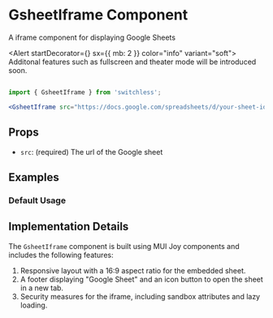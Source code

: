 






<Meta of={GsheetIframeStories} />

# GsheetIframe Component

<Subtitle>
  A iframe component for displaying Google Sheets
</Subtitle>

<Alert startDecorator={<InfoIcon />} sx={{ mb: 2 }} color="info" variant="soft">
 Additonal features such as fullscreen and theater mode will be introduced soon.
</Alert>

```jsx

import { GsheetIframe } from 'switchless';

<GsheetIframe src="https://docs.google.com/spreadsheets/d/your-sheet-id/edit"/>

```

## Props
- `src`: (required) The url of the Google sheet



## Examples

### Default Usage

<Canvas of={GsheetIframeStories.Default} />


## Implementation Details

The `GsheetIframe` component is built using MUI Joy components and includes the following features:

1. Responsive layout with a 16:9 aspect ratio for the embedded sheet.
2. A footer displaying "Google Sheet" and an icon button to open the sheet in a new tab.
3. Security measures for the iframe, including sandbox attributes and lazy loading.

